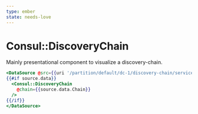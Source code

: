 ```yaml
---
type: ember
state: needs-love
---
```

# Consul::DiscoveryChain

Mainly presentational component to visualize a discovery-chain.

```hbs preview-template
<DataSource @src={{uri '/partition/default/dc-1/discovery-chain/service-name'}} as |source|>
{{#if source.data}}
  <Consul::DiscoveryChain
    @chain={{source.data.Chain}}
  />
{{/if}}
</DataSource>
```

